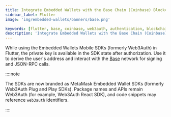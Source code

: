 ```yaml
---
title: Integrate Embedded Wallets with the Base Chain (Coinbase) Blockchain in Flutter
sidebar_label: Flutter
image: 'img/embedded-wallets/banners/base.png'

keywords: [flutter, base, coinbase, web3auth, authentication, blockchain]
description: 'Integrate Embedded Wallets with the Base Chain (Coinbase) Blockchain in Flutter'
---
```



While using the Embedded Wallets Mobile SDKs (formerly Web3Auth) in Flutter, the private key is available in the SDK state after authorization. Use it to derive the user's address and interact with the [Base](https://base.org/) network for signing and JSON-RPC calls.

::::note

The SDKs are now branded as MetaMask Embedded Wallet SDKs (formerly Web3Auth Plug and Play SDKs). Package names and APIs remain Web3Auth (for example, Web3Auth React SDK), and code snippets may reference `web3auth` identifiers.

::::

<EVMInteraction />
